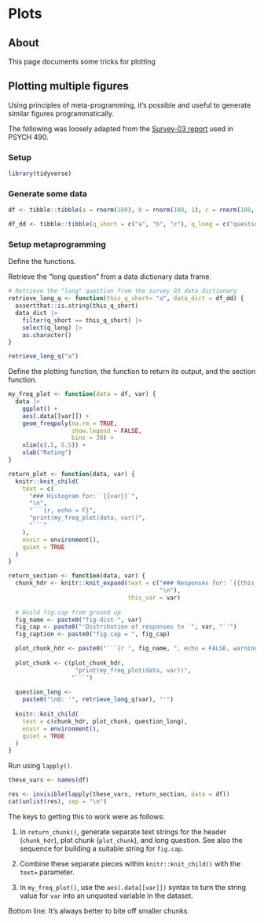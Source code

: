 # Plots

## About

This page documents some tricks for plotting

## Plotting multiple figures

Using principles of meta-programming, it's possible and useful to generate similar figures programmatically.

The following was loosely adapted from the [Survey-03 report]() used in PSYCH 490.

### Setup

```r
library(tidyverse)
```

### Generate some data

```r
df <- tibble::tibble(a = rnorm(100), b = rnorm(100, 1), c = rnorm(100, sd = 2))

df_dd <- tibble::tibble(q_short = c("a", "b", "c"), q_long = c("question for variable a", "question for variable b", "question for variable c"))
```

### Setup metaprogramming

Define the functions.

Retrieve the "long question" from a data dictionary data frame.

```r
# Retrieve the "long" question from the survey_03 data dictionary
retrieve_long_q <- function(this_q_short= "a", data_dict = df_dd) {
  assertthat::is.string(this_q_short)
  data_dict |>
    filter(q_short == this_q_short) |>
    select(q_long) |>
    as.character()
}

retrieve_long_q("a")
```
  
Define the plotting function, the function to return its output, and the section function.

```r
my_freq_plot <- function(data = df, var) {
  data |>
    ggplot() +
    aes(.data[[var]]) +
    geom_freqpoly(na.rm = TRUE,
                  show.legend = FALSE,
                  bins = 30) +
    xlim(c(.5, 5.5)) +
    xlab("Rating")
}

return_plot <- function(data, var) {
  knitr::knit_child(
    text = c(
      "### Histogram for: `{{var}}`",
      "\n",
      "```{r, echo = F}",
      "print(my_freq_plot(data, var))",
      "```"
    ),
    envir = environment(),
    quiet = TRUE
  )
}

return_section <- function(data, var) {
  chunk_hdr <- knitr::knit_expand(text = c("### Responses for: `{{this_var}}`",
                                           "\n"),
                                  this_var = var)
  
  # Build fig.cap from ground up
  fig_name <- paste0("fig-dist-", var)
  fig_cap <- paste0("'Distribution of responses to `", var, "`'")
  fig_caption <- paste0("fig.cap = ", fig_cap)

  plot_chunk_hdr <- paste0("```{r ", fig_name, ", echo = FALSE, warning = FALSE, ", fig_caption, "}")
  
  plot_chunk <- c(plot_chunk_hdr,
                   "print(my_freq_plot(data, var))",
                  "```")
  
  question_long <-
    paste0("\nQ: '", retrieve_long_q(var), "'")
  
  knitr::knit_child(
    text = c(chunk_hdr, plot_chunk, question_long),
    envir = environment(),
    quiet = TRUE
  )
}
```

Run using `lapply()`.

```r
these_vars <- names(df)

res <- invisible(lapply(these_vars, return_section, data = df))
cat(unlist(res), sep = "\n")
```

::: {.callout-note title="*Post hoc* thoughts"}
The keys to getting this to work were as follows:

1. In `return_chunk()`, generate separate text strings for the header (`chunk_hdr`), plot chunk (`plot_chunk`), and long question. See also the sequence for building a suitable string for `fig.cap`.

2. Combine these separate pieces within `knitr::knit_child()` with the `text=` parameter.

3. In `my_freq_plot()`, use the `aes(.data[[var]])` syntax to turn the string value for `var` into an unquoted variable in the dataset.

Bottom line: It's always better to bite off smaller chunks.
:::
